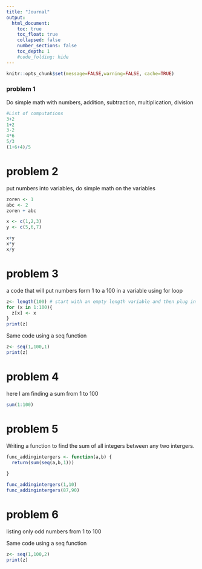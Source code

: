 ```yaml
---
title: "Journal"
output:
  html_document:
    toc: true
    toc_float: true
    collapsed: false
    number_sections: false
    toc_depth: 1
    #code_folding: hide
---
```


```r
knitr::opts_chunk$set(message=FALSE,warning=FALSE, cache=TRUE)
```


### problem 1

Do simple math with numbers, addition, subtraction, multiplication, division

```r
#List of computations
3+2
1+2
3-2
4*6
5/3
(1+6+4)/5

```


# problem 2

put numbers into variables, do simple math on the variables

```r

zoren <- 1
abc <- 2
zoren + abc

x <- c(1,2,3)
y <- c(5,6,7)

x+y
x*y
x/y

```

# problem 3
a code that will put numbers form 1 to a 100 in a variable using for loop 

```r

z<- length(100) # start with an empty length variable and then plug in 100 into it
for (x in 1:100){
  z[x] <- x
}
print(z)
```
Same code using a seq function
```r
z<- seq(1,100,1)
print(z)
```
# problem 4
here I am finding a sum from 1 to 100

```r
sum(1:100)

```

# problem 5
Writing a function to find the sum of all integers between any two intergers.
```r
func_addingintergers <- function(a,b) {
  return(sum(seq(a,b,1)))
  
}

func_addingintergers(1,10)
func_addingintergers(87,90)
```
# problem 6
listing only odd numbers from 1 to 100

Same code using a seq function
```r
z<- seq(1,100,2)
print(z)
```











